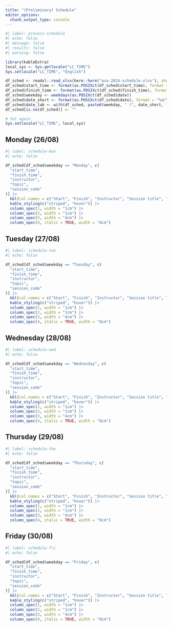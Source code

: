 ```yaml
---
title: "(Preliminary) Schedule"
editor_options: 
  chunk_output_type: console
---
```


```r
#| label: process-schedule
#| echo: false
#| message: false
#| results: false
#| warning: false

library(kableExtra)
local_sys <- Sys.getlocale("LC_TIME")
Sys.setlocale("LC_TIME", "English")

df_sched <- readxl::read_xlsx(here::here("asa-2024-schedule.xlsx"), sheet = 1)
df_sched$start_time <- format(as.POSIXct(df_sched$start_time), format = "%H:%M")
df_sched$finish_time <- format(as.POSIXct(df_sched$finish_time), format = "%H:%M")
df_sched$weekday <- weekdays(as.POSIXct(df_sched$date))
df_sched$date_short <- format(as.POSIXct(df_sched$date), format = "%d/%m")
df_sched$date_lab <- with(df_sched, paste0(weekday, " (", date_short, ")"))
df_sched[is.na(df_sched)] <- ""

# Set again
Sys.setlocale("LC_TIME", local_sys)
```

## Monday (26/08)

```r
#| label: schedule-mon
#| echo: false

df_sched[df_sched$weekday == "Monday", c(
  "start_time",
  "finish_time",
  "instructor",
  "topic",
  "session_code"
)] |> 
  kbl(col.names = c("Start", "Finish", "Instructor", "Session title", "Session code")) |> 
  kable_styling(c("striped", "hover")) |> 
  column_spec(1, width = "1cm") |> 
  column_spec(2, width = "1cm") |> 
  column_spec(3, width = "4cm") |> 
  column_spec(4, italic = TRUE, width = "8cm")
```

## Tuesday (27/08)

```r
#| label: schedule-tue
#| echo: false

df_sched[df_sched$weekday == "Tuesday", c(
  "start_time",
  "finish_time",
  "instructor",
  "topic",
  "session_code"
)] |> 
  kbl(col.names = c("Start", "Finish", "Instructor", "Session title", "Session code")) |> 
  kable_styling(c("striped", "hover")) |> 
  column_spec(1, width = "1cm") |> 
  column_spec(2, width = "1cm") |> 
  column_spec(3, width = "4cm") |> 
  column_spec(4, italic = TRUE, width = "8cm")
```

## Wednesday (28/08)

```r
#| label: schedule-wed
#| echo: false

df_sched[df_sched$weekday == "Wednesday", c(
  "start_time",
  "finish_time",
  "instructor",
  "topic",
  "session_code"
)] |> 
  kbl(col.names = c("Start", "Finish", "Instructor", "Session title", "Session code")) |> 
  kable_styling(c("striped", "hover")) |> 
  column_spec(1, width = "1cm") |> 
  column_spec(2, width = "1cm") |> 
  column_spec(3, width = "4cm") |> 
  column_spec(4, italic = TRUE, width = "8cm")
```

## Thursday (29/08)

```r
#| label: schedule-thu
#| echo: false

df_sched[df_sched$weekday == "Thursday", c(
  "start_time",
  "finish_time",
  "instructor",
  "topic",
  "session_code"
)] |> 
  kbl(col.names = c("Start", "Finish", "Instructor", "Session title", "Session code")) |> 
  kable_styling(c("striped", "hover")) |> 
  column_spec(1, width = "1cm") |> 
  column_spec(2, width = "1cm") |> 
  column_spec(3, width = "4cm") |> 
  column_spec(4, italic = TRUE, width = "8cm")
```

## Friday (30/08)

```r
#| label: schedule-fri
#| echo: false

df_sched[df_sched$weekday == "Friday", c(
  "start_time",
  "finish_time",
  "instructor",
  "topic",
  "session_code"
)] |> 
  kbl(col.names = c("Start", "Finish", "Instructor", "Session title", "Session code")) |> 
  kable_styling(c("striped", "hover")) |> 
  column_spec(1, width = "1cm") |> 
  column_spec(2, width = "1cm") |> 
  column_spec(3, width = "4cm") |> 
  column_spec(4, italic = TRUE, width = "8cm")
```
